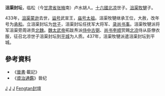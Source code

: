 '''沮渠封坛'''，临松（今[[甘肃省|甘肃省]][[张掖|张掖]]南）卢水胡人。[[十六國|十六國]][[北凉|北凉]]世子。[[沮渠牧犍|沮渠牧犍]]子。

433年，[[沮渠蒙逊|沮渠蒙逊]]去世，[[谥号|谥号]]武宣王，[[庙号|庙号]][[太祖|太祖]]。沮渠牧犍继承王位，大赦，改年号为[[承和_(北涼)|承和]]。立沮渠封坛为[[世子|世子]]，沮渠封坛任抚军大将军、[[录尚书事|录尚书事]]。沮渠牧犍派将军沮渠旁周进贡[[北魏|北魏]]。[[魏太武帝|魏太武帝]]拓跋焘派[[侍中|侍中]][[古弼|古弼]]、[[尚书|尚书]][[李顺|李顺]]赏赐[[北凉|北凉]]侍从臣僚衣服，征召北凉世子沮渠封坛到[[平城遗址|平城]]为人质。437年，沮渠牧犍派遣沮渠封坛到平城。

== 參考資料 ==
*《[[晉書|晉書]]·載記》
*《[[資治通鑑|資治通鑑]]》晉纪

[[Category:五胡十六国军事人物|J]]
[[Category:北凉|J]]
[[Category:十六国匈奴人|J]]
[[Category:沮渠姓|Fengtan封壇]]